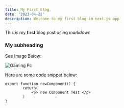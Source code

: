 ```yaml
---
title: My First Blog
date: '2023-04-28'
description: Welcome to my first blog in next.js app
---
```


This is my **first** blog post using _markdown_

### My subheading

See Image Below:

![Gaming Pc](/img/gamingpc.jpg)

Here are some code snippet below:

```
export function newComponent() {
        return(
            <p> new Component Test </p>
        )
}

```

<CustomImage
  src='https://raw.githubusercontent.com/afifwijaya16/mdx-file/35ca530063034003749438e95fcdf75957cc0eab/images/NextLevel1.png'
  alt='Warning: Next Level Ahead'
/>
